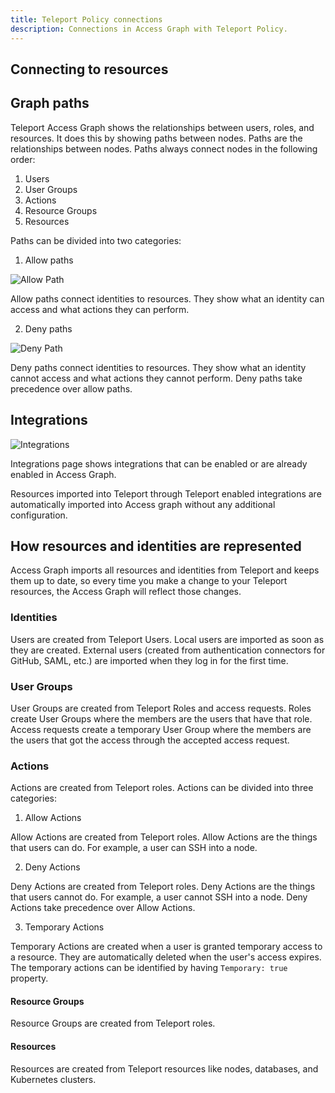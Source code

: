 ```yaml
---
title: Teleport Policy connections
description: Connections in Access Graph with Teleport Policy.
---
```


## Connecting to resources

## Graph paths

Teleport Access Graph shows the relationships between users, roles, and
resources. It does this by showing paths between nodes. Paths are the
relationships between nodes. Paths always connect nodes in the following order:

1. Users
1. User Groups
1. Actions
1. Resource Groups
1. Resources

Paths can be divided into two categories:

1. Allow paths

![Allow Path](../../../img/access-graph/allow-path.png)

Allow paths connect identities to resources. They show what an identity can access
and what actions they can perform.

2. Deny paths

![Deny Path](../../../img/access-graph/deny-path.png)

Deny paths connect identities to resources. They show what an identity cannot access
and what actions they cannot perform. Deny paths take precedence over allow
paths.

## Integrations

![Integrations](../../../img/access-graph/integrations.png)

Integrations page shows integrations that can be enabled or are already enabled in Access Graph.

<Admonition title="Note" type="tip">
Resources imported into Teleport through Teleport enabled integrations are automatically imported into
Access graph without any additional configuration.
</Admonition>

## How resources and identities are represented

Access Graph imports all resources and identities from Teleport and keeps them up to date, so every time you make a change
to your Teleport resources, the Access Graph will reflect those changes.

### Identities

Users are created from Teleport Users.
Local users are imported as soon as they are created.
External users (created from authentication connectors for GitHub, SAML, etc.) are imported when they log in for the first time.

### User Groups

User Groups are created from Teleport Roles and access requests. Roles create User Groups where the members
are the users that have that role. Access requests create a temporary User Group where the members are the users that
got the access through the accepted access request.

### Actions

Actions are created from Teleport roles. Actions can be divided into three
categories:

1. Allow Actions

Allow Actions are created from Teleport roles. Allow Actions are the things
that users can do. For example, a user can SSH into a node.

2. Deny Actions

Deny Actions are created from Teleport roles. Deny Actions are the things
that users cannot do. For example, a user cannot SSH into a node. Deny
Actions take precedence over Allow Actions.

3. Temporary Actions

Temporary Actions are created when a user is granted temporary access to a
resource. They are automatically deleted when the user's access expires.
The temporary actions can be identified by having `Temporary: true` property.

#### Resource Groups

Resource Groups are created from Teleport roles.

#### Resources

Resources are created from Teleport resources like nodes, databases, and
Kubernetes clusters.
